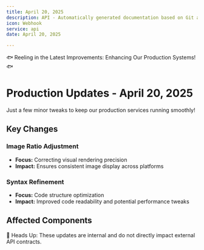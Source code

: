 ```yaml
---
title: April 20, 2025
description: API - Automatically generated documentation based on Git activity.
icon: Webhook
service: api
date: April 20, 2025

---
```


🐟 Reeling in the Latest Improvements: Enhancing Our Production Systems! 🐟

# Production Updates - April 20, 2025

<Callout type="info">
  Just a few minor tweaks to keep our production services running smoothly!
</Callout>

## Key Changes

### Image Ratio Adjustment
- **Focus:** Correcting visual rendering precision
- **Impact:** Ensures consistent image display across platforms

### Syntax Refinement
- **Focus:** Code structure optimization
- **Impact:** Improved code readability and potential performance tweaks

## Affected Components

<Files>
  <Folder name="api_server">
    <Folder name="baas_engine">
      <File name="post.rs" />
    </Folder>
  </Folder>
  <Folder name="meeting_bot">
    <Folder name="recording_server">
      <File name="main.ts" />
    </Folder>
  </Folder>
</Files>

<Callout type="warn">
  🚨 Heads Up: These updates are internal and do not directly impact external API contracts.
</Callout>